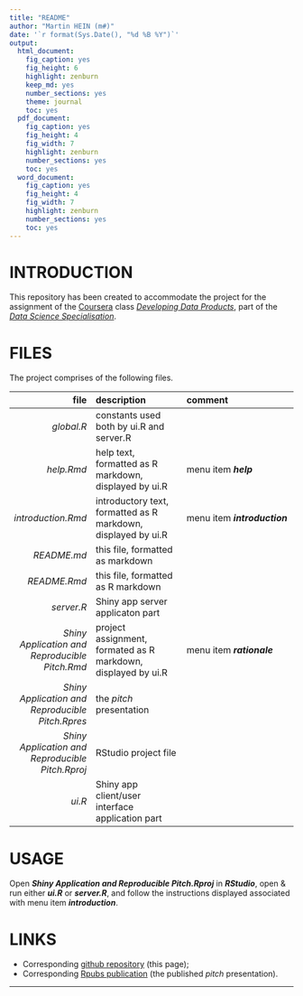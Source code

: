 ```yaml
---
title: "README"
author: "Martin HEIN (m#)"
date: '`r format(Sys.Date(), "%d %B %Y")`'
output:
  html_document:
    fig_caption: yes
    fig_height: 6
    highlight: zenburn
    keep_md: yes
    number_sections: yes
    theme: journal
    toc: yes
  pdf_document:
    fig_caption: yes
    fig_height: 4
    fig_width: 7
    highlight: zenburn
    number_sections: yes
    toc: yes
  word_document:
    fig_caption: yes
    fig_height: 4
    fig_width: 7
    highlight: zenburn
    number_sections: yes
    toc: yes
---
```

# INTRODUCTION
This repository has been created to accommodate the project for the assignment of the [Coursera][coursera] class _[Developing Data Products][ddp]_, part of the _[Data Science Specialisation][dss]_.

# FILES
The project comprises of the following files.

| file | description | comment |
| -----: | :------- | :--------- |
| _global.R_ | constants used both by ui.R and server.R | |
| _help.Rmd_ | help text, formatted as R markdown, displayed by ui.R | menu item _**help**_ |
| _introduction.Rmd_ | introductory text, formatted as R markdown, displayed by ui.R | menu item _**introduction**_ |
| _README.md_ | this file, formatted as markdown | |
| _README.Rmd_ | this file, formatted as R markdown | |
| _server.R_ | Shiny app server applicaton part | |
| _Shiny Application and Reproducible Pitch.Rmd_ | project assignment, formated as R markdown, displayed by ui.R | menu item _**rationale**_ |
| _Shiny Application and Reproducible Pitch.Rpres_ | the _pitch_ presentation | |
| _Shiny Application and Reproducible Pitch.Rproj_ | RStudio project file | |
| _ui.R_ | Shiny app client/user interface application part | |

# USAGE
Open _**Shiny Application and Reproducible Pitch.Rproj**_ in _**RStudio**_, open & run either _**ui.R**_ or _**server.R**_, and follow the instructions displayed associated with menu item _**introduction**_.

# LINKS
* Corresponding [github repository][mygithub] (this page);
* Corresponding [Rpubs publication][myrpubs] (the published _pitch_ presentation).

-----
[coursera]: <https://www.coursera.org>
[ddp]: <https://www.coursera.org/learn/data-products/home/welcome>
[dss]: <https://www.coursera.org/specializations/jhu-data-science>
[mygithub]: <https://github.com/Sil68/dssshiny>
[myrpubs]: <https://rpubs.com/Sil68/dssshiny>